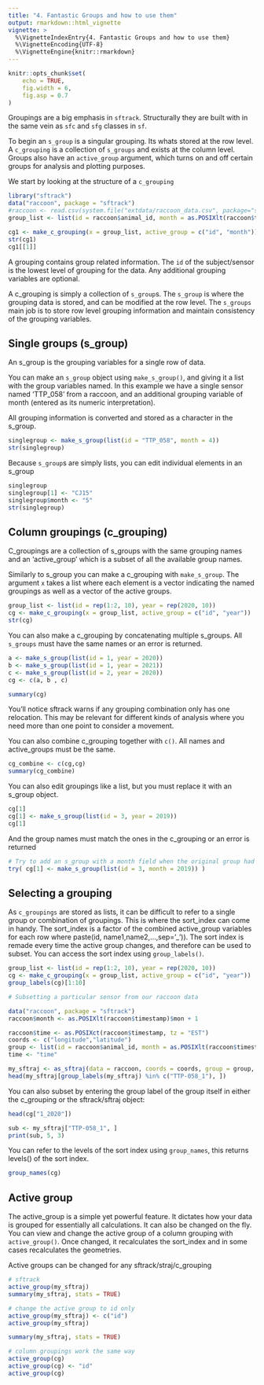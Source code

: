 ```yaml
---
title: "4. Fantastic Groups and how to use them"
output: rmarkdown::html_vignette
vignette: >
  %\VignetteIndexEntry{4. Fantastic Groups and how to use them}
  %\VignetteEncoding{UTF-8}
  %\VignetteEngine{knitr::rmarkdown}
---
```


```r
knitr::opts_chunk$set(
    echo = TRUE,
    fig.width = 6,
    fig.asp = 0.7
)

```


Groupings are a big emphasis in `sftrack`. Structurally they are built with in the same vein as `sfc` and `sfg` classes in `sf`. 

To begin an `s_group` is a singular grouping. Its whats stored at the row level. 
A `c_grouping` is a collection of `s_groups` and exists at the column level. Groups also have an `active_group` argument, which turns on and off certain groups for analysis and plotting purposes.

We start by looking at the structure of a `c_grouping`

```r
library("sftrack")
data("raccoon", package = "sftrack")
#raccoon <- read.csv(system.file("extdata/raccoon_data.csv", package="sftrack"))
group_list <- list(id = raccoon$animal_id, month = as.POSIXlt(raccoon$timestamp)$mon + 1)

cg1 <- make_c_grouping(x = group_list, active_group = c("id", "month"))
str(cg1)
cg1[[1]]
```

A grouping contains group related information. The `id` of the subject/sensor is the lowest level of grouping for the data. Any additional grouping variables are optional. 

A c_grouping is simply a collection of `s_group`s. The `s_group` is where the grouping data is stored, and can be modified at the row level. The `s_groups` main job is to store row level grouping information and maintain consistency of the grouping variables.


## Single groups (s_group) 
An s_group is the grouping variables for a single row of data.  

You can make an `s_group` object using `make_s_group()`, and giving it a list with the group variables named. In this example we have a single sensor named 'TTP_058' from a raccoon, and an additional grouping variable of month (entered as its numeric interpretation).

All grouping information is converted and stored as a character in the s_group.

```r

singlegroup <- make_s_group(list(id = "TTP_058", month = 4))
str(singlegroup)
```

Because `s_group`s are simply lists, you can edit individual elements in an s_group
```r
singlegroup 
singlegroup[1] <- "CJ15"
singlegroup$month <- "5"
str(singlegroup)
```


## Column groupings (c_grouping) 

C_groupings are a collection of s_groups with the same grouping names and an 'active_group' which is a subset of all the available group names.

Similarly to s_group you can make a c_grouping with `make_s_group`. The argument `x` takes a list where each element is a vector indicating the named groupings as well as a vector of the active groups.

```r
group_list <- list(id = rep(1:2, 10), year = rep(2020, 10))
cg <- make_c_grouping(x = group_list, active_group = c("id", "year"))
str(cg)
```

You can also make a c_grouping by concatenating multiple s_groups. All `s_groups` must have the same names or an error is returned.

```r
a <- make_s_group(list(id = 1, year = 2020))
b <- make_s_group(list(id = 1, year = 2021))
c <- make_s_group(list(id = 2, year = 2020))
cg <- c(a, b , c)

summary(cg)
```
You'll notice sftrack warns if any grouping combination only has one relocation. This may be relevant for different kinds of analysis where you need more than one point to consider a movement. 

You can also combine c_grouping together with `c()`. All names and active_groups must be the same.  

```r
cg_combine <- c(cg,cg)
summary(cg_combine)
```
You can also edit groupings like a list, but you must replace it with an s_group object.
```r
cg[1]
cg[1] <- make_s_group(list(id = 3, year = 2019))
cg[1]

```

And the group names must match the ones in the c_grouping or an error is returned
```r
# Try to add an s_group with a month field when the original group had year instead 
try( cg[1] <- make_s_group(list(id = 3, month = 2019)) )
```


## Selecting a grouping

As `c_groupings` are stored as lists, it can be difficult to refer to a single group or combination of groupings. This is where the sort_index can come in handy. The sort_index is a factor of the combined active_group variables for each row where paste(id, name1,name2,...,sep='_')). The sort index is remade every time the active group changes, and therefore can be used to subset. You can access the sort index using `group_labels()`. 

```r
group_list <- list(id = rep(1:2, 10), year = rep(2020, 10))
cg <- make_c_grouping(x = group_list, active_group = c("id", "year"))
group_labels(cg)[1:10]

# Subsetting a particular sensor from our raccoon data

data("raccoon", package = "sftrack")
raccoon$month <- as.POSIXlt(raccoon$timestamp)$mon + 1

raccoon$time <- as.POSIXct(raccoon$timestamp, tz = "EST")
coords <- c("longitude","latitude")
group <- list(id = raccoon$animal_id, month = as.POSIXlt(raccoon$timestamp)$mon+1)
time <- "time"

my_sftraj <- as_sftraj(data = raccoon, coords = coords, group = group, time = time)
head(my_sftraj[group_labels(my_sftraj) %in% c("TTP-058_1"), ])

```

You can also subset by entering the group label of the group itself in either the c_grouping or the sftrack/sftraj object:

```r
head(cg["1_2020"])

sub <- my_sftraj["TTP-058_1", ]
print(sub, 5, 3)
```

You can refer to the levels of the sort index using `group_names`, this returns levels() of the sort index.

```r
group_names(cg)
```


## Active group 

The active_group is a simple yet powerful feature. It dictates how your data is grouped for essentially all calculations. It can also be changed on the fly. You can view and change the active group of a column grouping with `active_group()`. Once changed, it recalculates the sort_index and in some cases recalculates the geometries.

Active groups can be changed for any sftrack/straj/c_grouping

```r
# sftrack
active_group(my_sftraj)
summary(my_sftraj, stats = TRUE)

# change the active group to id only
active_group(my_sftraj) <- c("id")
active_group(my_sftraj)

summary(my_sftraj, stats = TRUE)

# column groupings work the same way
active_group(cg)
active_group(cg) <- "id"
active_group(cg)

```
